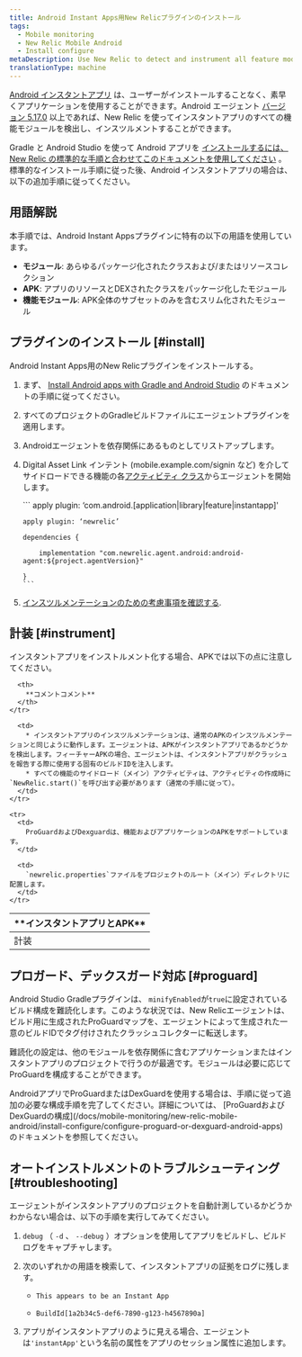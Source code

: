 ```yaml
---
title: Android Instant Apps用New Relicプラグインのインストール
tags:
  - Mobile monitoring
  - New Relic Mobile Android
  - Install configure
metaDescription: Use New Relic to detect and instrument all feature modules for Android Instant Apps.
translationType: machine
---
```


[Android インスタントアプリ](https://developer.android.com/topic/instant-apps/index.html) は、ユーザーがインストールすることなく、素早くアプリケーションを使用することができます。Android エージェント [バージョン 5.17.0](/docs/release-notes/mobile-release-notes/android-release-notes/android-5170) 以上であれば、New Relic を使ってインスタントアプリのすべての機能モジュールを検出し、インスツルメントすることができます。

Gradle と Android Studio を使って Android アプリを [インストールするには、New Relic の標準的な手順と合わせてこのドキュメントを使用してください](/docs/mobile-monitoring/new-relic-mobile-android/install-configure/install-android-apps-gradle-android-studio) 。標準的なインストール手順に従った後、Android インスタントアプリの場合は、以下の追加手順に従ってください。

## 用語解説

本手順では、Android Instant Appsプラグインに特有の以下の用語を使用しています。

* **モジュール**: あらゆるパッケージ化されたクラスおよび/またはリソースコレクション
* **APK**: アプリのリソースとDEXされたクラスをパッケージ化したモジュール
* **機能モジュール**: APK全体のサブセットのみを含むスリム化されたモジュール

## プラグインのインストール [#install]

Android Instant Apps用のNew Relicプラグインをインストールする。

1. まず、 [Install Android apps with Gradle and Android Studio](/docs/mobile-monitoring/new-relic-mobile-android/install-configure/install-android-apps-gradle-android-studio) のドキュメントの手順に従ってください。

2. すべてのプロジェクトのGradleビルドファイルにエージェントプラグインを適用します。

3. Androidエージェントを依存関係にあるものとしてリストアップします。

4. Digital Asset Link インテント (mobile.example.com/signin など) を介してサイドロードできる機能の各[アクティビティ クラス](https://developer.android.com/reference/android/app/Activity.html)からエージェントを開始します。

   <CollapserGroup>
     <Collapser
       id="build.gradle"
       title="最小限の build.gradle の例"
     >
       ```
       apply plugin: ‘com.android.[application|library|feature|instantapp]'

       apply plugin: ‘newrelic’

       dependencies {

           implementation "com.newrelic.agent.android:android-agent:${project.agentVersion}"

       }
       ```
     </Collapser>
   </CollapserGroup>

5. [インスツルメンテーションのための考慮事項を確認する](#instrument).

<InstallFeedback/>

## 計装 [#instrument]

インスタントアプリをインストルメント化する場合、APKでは以下の点に注意してください。

<table>
  <thead>
    <tr>
      <th style={{ width: "200px" }}>
        **インスタントアプリとAPK**
      </th>

      <th>
        **コメントコメント**
      </th>
    </tr>
  </thead>

  <tbody>
    <tr>
      <td>
        計装
      </td>

      <td>
        * インスタントアプリのインスツルメンテーションは、通常のAPKのインスツルメンテーションと同じように動作します。エージェントは、APKがインスタントアプリであるかどうかを検出します。フィーチャーAPKの場合、エージェントは、インスタントアプリがクラッシュを報告する際に使用する固有のビルドIDを注入します。
        * すべての機能のサイドロード（メイン）アクティビティは、アクティビティの作成時に`NewRelic.start()`を呼び出す必要があります（通常の手順に従って）。
      </td>
    </tr>

    <tr>
      <td>
        ProGuardおよびDexguardは、機能およびアプリケーションのAPKをサポートしています。
      </td>

      <td>
        `newrelic.properties`ファイルをプロジェクトのルート（メイン）ディレクトリに配置します。
      </td>
    </tr>
  </tbody>
</table>

## プロガード、デックスガード対応 [#proguard]

Android Studio Gradleプラグインは、 `minifyEnabled`が`true`に設定されているビルド構成を難読化します。このような状況では、New Relicエージェントは、ビルド用に生成されたProGuardマップを、エージェントによって生成された一意のビルドIDでタグ付けされたクラッシュコレクターに転送します。

難読化の設定は、他のモジュールを依存関係に含むアプリケーションまたはインスタントアプリのプロジェクトで行うのが最適です。モジュールは必要に応じてProGuardを構成することができます。

<Callout variant="important">
  AndroidアプリでProGuardまたはDexGuardを使用する場合は、手順に従って追加の必要な構成手順を完了してください。詳細については、 [ProGuardおよびDexGuardの構成](/docs/mobile-monitoring/new-relic-mobile-android/install-configure/configure-proguard-or-dexguard-android-apps) のドキュメントを参照してください。
</Callout>

## オートインストルメントのトラブルシューティング [#troubleshooting]

エージェントがインスタントアプリのプロジェクトを自動計測しているかどうかわからない場合は、以下の手順を実行してみてください。

1. `debug` （ `-d` 、 `--debug` ）オプションを使用してアプリをビルドし、ビルドログをキャプチャします。

2. 次のいずれかの用語を検索して、インスタントアプリの証拠をログに残します。

   * ```
     This appears to be an Instant App
     ```
   * ```
     BuildId[1a2b34c5-def6-7890-g123-h4567890a]
     ```

3. アプリがインスタントアプリのように見える場合、エージェントは`'instantApp'`という名前の属性をアプリのセッション属性に追加します。